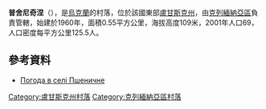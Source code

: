 {{coord|49|4|43|N|38|20|54|E|scale:100000|display=title}}

'''普舍尼奇涅'''（{{lang-uk|Пшеничне}}），是[[烏克蘭|烏克蘭]]的村落，位於該國東部[[盧甘斯克州|盧甘斯克州]]，由[[克列緬納亞區|克列緬納亞區]]負責管轄，始建於1960年，面積0.55平方公里，海拔高度109米，2001年人口69，人口密度每平方公里125.5人。

==參考資料==
* [http://weather.in.ua/ua/lyganskaja/21920 Погода в селі Пшеничне]

{{DEFAULTSORT:Пшеничне}}
[[Category:盧甘斯克州村落|Category:盧甘斯克州村落]]
[[Category:克列緬納亞區村落|Category:克列緬納亞區村落]]


{{Luhansk-geo-stub}}